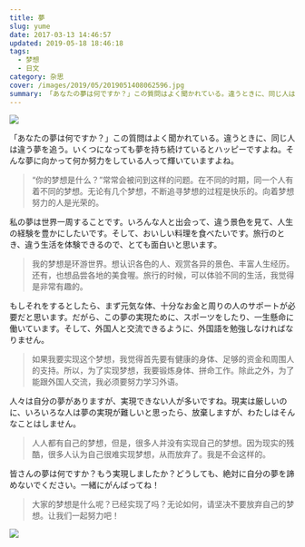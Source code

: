 ```yaml
---
title: 夢
slug: yume
date: 2017-03-13 14:46:57
updated: 2019-05-18 18:46:18
tags:
  - 梦想
  - 日文
category: 杂思
cover: /images/2019/05/2019051408062596.jpg
summary: 「あなたの夢は何ですか？」この質問はよく聞かれている。違うときに、同じ人は違う夢を追う。いくつになっても夢を持ち続けているとハッピーですよね。
---
```


![](/images/2019/05/2019051408021050.jpg)

「あなたの夢は何ですか？」この質問はよく聞かれている。違うときに、同じ人は違う夢を追う。いくつになっても夢を持ち続けているとハッピーですよね。そんな夢に向かって何か努力をしている人って輝いていますよね。

> “你的梦想是什么？”常常会被问到这样的问题。在不同的时期，同一个人有着不同的梦想。无论有几个梦想，不断追寻梦想的过程是快乐的。向着梦想努力的人是光荣的。

私の夢は世界一周することです。いろんな人と出会って、違う景色を見て、人生の経験を豊かにしたいです。そして、おいしい料理を食べたいです。旅行のとき、違う生活を体験できるので、とても面白いと思います。

> 我的梦想是环游世界。想认识各色的人、观赏各异的景色、丰富人生经历。还有，也想品尝各地的美食喔。旅行的时候，可以体验不同的生活，我觉得是非常有趣的。

もしそれをするとしたら、まず元気な体、十分なお金と周りの人のサポートが必要だと思います。だがら、この夢の実現ために、スポーツをしたり、一生懸命に働いています。そして、外国人と交流できるように、外国語を勉強しなければなりません。

> 如果我要实现这个梦想，我觉得首先要有健康的身体、足够的资金和周围人的支持。所以，为了实现梦想，我要锻炼身体、拼命工作。除此之外，为了能跟外国人交流，我必须要努力学习外语。

人々は自分の夢がありますが、実現できない人が多いですね。現実は厳しいのに、いろいろな人は夢の実現が難しいと思ったら、放棄しますが、わたしはそんなことはしません。

> 人人都有自己的梦想，但是，很多人并没有实现自己的梦想。因为现实的残酷，很多人认为自己很难实现梦想，从而放弃了。我是不会这样的。

皆さんの夢は何ですか？もう実現しましたか？どうしても、絶対に自分の夢を諦めないでください。一緒にがんばってね！

> 大家的梦想是什么呢？已经实现了吗？无论如何，请坚决不要放弃自己的梦想。让我们一起努力吧！

![](/images/2019/05/2019051408020581.jpg)

